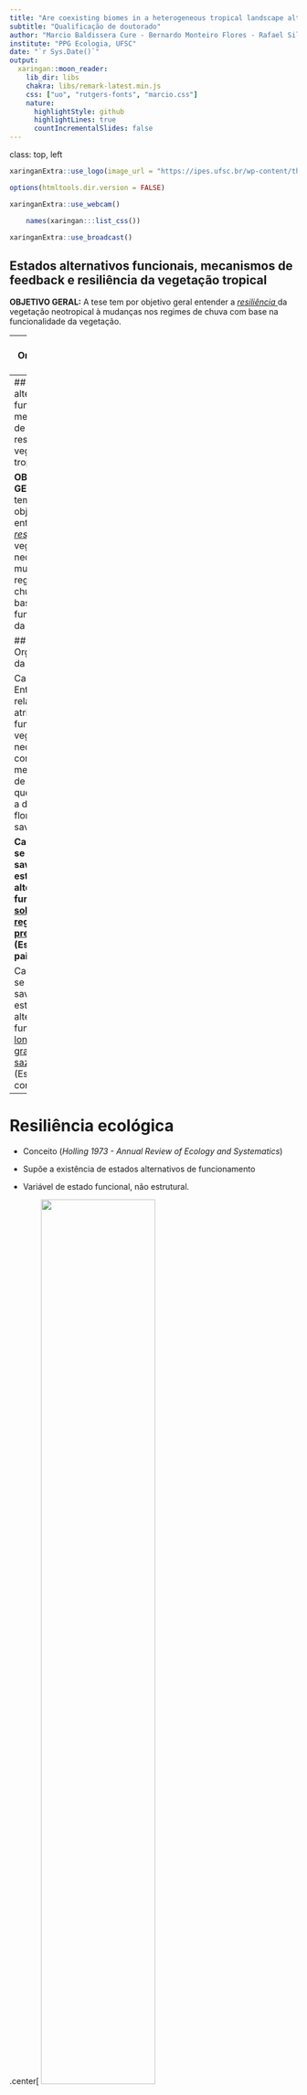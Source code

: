```yaml
---
title: "Are coexisting biomes in a heterogeneous tropical landscape alternative stable states?"
subtitle: "Qualificação de doutorado"
author: "Marcio Baldissera Cure - Bernardo Monteiro Flores - Rafael Silva Oliveira - Marina Hirota"
institute: "PPG Ecologia, UFSC"
date: "`r Sys.Date()`"
output:
  xaringan::moon_reader:
    lib_dir: libs
    chakra: libs/remark-latest.min.js
    css: ["uo", "rutgers-fonts", "marcio.css"]
    nature:
      highlightStyle: github
      highlightLines: true
      countIncrementalSlides: false
---
```

class: top, left

```r
xaringanExtra::use_logo(image_url = "https://ipes.ufsc.br/wp-content/themes/ipes-v1/images/logotipo.png")
```

```r
options(htmltools.dir.version = FALSE)
```

```r
xaringanExtra::use_webcam()
```

```r
	names(xaringan:::list_css())
```

```r
xaringanExtra::use_broadcast()
```
## Estados alternativos funcionais, mecanismos de feedback e resiliência da vegetação tropical

**OBJETIVO GERAL:** A tese tem por objetivo geral entender a <i> <u >resiliência </i> </u> da vegetação neotropical à mudanças nos regimes de chuva com base na funcionalidade da vegetação.

--
## Organização da tese

Cap I. Entender a relação dos atributos funcionais da vegetação neotropical com os mechanismos de feedbacks que governam a dinâmica de florestas e savannas.

Cap II. Testar se florestas e savannas são estados alternativos funcionais <u> sob o mesmo regime de precipitação. </u> (Escala da paisagem)

Cap III. Testar se florestas e savannas são estados alternativos funcionais <u> ao longo de um gradiente de sazonalidade. </u> (Escala continental)
---
## Estados alternativos funcionais, mecanismos de feedback e resiliência da vegetação tropical

**OBJETIVO GERAL**: A tese tem por objetivo geral entender a <u> <i> resiliência </u> </i> da vegetação neotropical à mudanças nos regimes de chuva com base na funcionalidade da vegetação.

## Organização da tese

Cap I. Entender a relação dos atributos funcionais da vegetação neotropical com os mechanismos de feedbacks que governam a dinâmica de florestas e savannas.

**Cap II. Testar se florestas e savannas são estados alternativos funcionais <u> sob o mesmo regime de precipitação. </u> (Escala da paisagem)**

Cap III. Testar se florestas e savannas são estados alternativos funcionais <u> ao longo de um gradiente de sazonalidade. </u> (Escala continental)

---
# Resiliência ecológica

- Conceito (*Holling 1973 - Annual Review of Ecology and Systematics*)

- Supõe a existência de estados alternativos de funcionamento

- Variável de estado funcional, não estrutural.


.center[
<img width="63%" src="https://www.researchgate.net/publication/327634844/figure/fig2/AS:670575961833474@1536889176130/The-theoretical-ball-and-cup-diagram-used-to-depict-ecological-resilience-as-introduced.png"/>

*Keane et al 2018 - Ecosphere*
]
---

## Savanas e Florestas na região tropical

- São estados alternativos em termos de estrutura da vegetação (cobertura do dossel) determinados parcialmente pela PMA (*Hirota et al 2011 - Science*). 

```r
knitr::include_graphics("img/hirota.jpg")
```
---
class: top, left
# Sob o mesmo regime de precipitação

- __Savannas__ e __florestas__ dividem a mesma paisagem e sua distribuição é determinada pelo regime de fogo, disponibilidade de água e características do solo.

.center[
<img width="74%" src="img/staalflores.png"/>
  ]
  
  *Ferreira et al (2007); Dantas et al (2016); Veenendaal et al (2018); Pausas et al (2020); Bernardino et al (2021)*

---
class: top, center

# Estrutura *vs*  funcionalidade

- Estudos sugerem que o funcionamento da vegetação seja correspondente à estrutura. (*Dantas et al 2015; Xu et al 2016; Bernardino et al 2021*)

- Florestas e savannas são estados alternativos funcionais controlados por fogo (Área basal, BT, SLA, WD,  como proxy da funcionalidade) (*Dantas et al 2015; Bernardino et al 2021*).


.center[
<img width="35%" src="img/xu2016.png"/>
__
<img width = "20%" src="img/dantas20215_fig_1.png"/>
]

---
class: top, left

## Cerrado *stricto sensu*

- A cobertura do dossel varia de 5 a 60%

- Presença de gramíneas

<img width="32%" src="img/IMG_20190416_131351.jpg"/>
<img width="33%" src="img/IMG_20190418_113650.jpg"/>
<img width="33%" src="img/IMG_20190420_103919.jpg"/>
                                    Fotos de MBC (2019)
                  

---
class: top, left

## Mata de Galeria

<img width="32%" src="img/IMG_20190430_111056.jpg"/>
<img width="33%" src="img/IMG_20190428_152559.jpg"/>
<img width="33%" src="img/IMG_20190503_153610.jpg"/>

Fotos de MBC (2019)


---

## Mas não é só isso...

--

- Além das savannas e das florestas úmidas, também existem as matas secas. 


<img width="45%" src="https://www.frontiersin.org/files/Articles/391790/fevo-06-00104-HTML-r1/image_m/fevo-06-00104-g001.jpg"/>
<img width="49%" src="img/tree cover.png"/>

- Fisionomias com cobertura do dossel acima de 60% são consideradas **florestas**.

---
class: top, left

## Mata seca

- Vegetação relacionada com solos calcáreos com maior fertilidade.


<img width="32%" src="img/WhatsApp Image 2021-04-22 at 11.20.44.jpeg"/>
<img width="33%" src="img/MS1.jpeg"/>
<img width="33%" src="img/ms2.jpeg"/>
Da esquerda para a direita, respectivamente, imagem de: Sr Gerson (proprietário da área); MBC; André Giles

---
class: top, left

## Diferentes tipos de vegetação respondem de forma diferente às perturbações.


- Os diferentes tipos de vegetação possuem composição de espécies particulares e, portanto, características funcionais diferentes;


- Por possuírem características funcionais diferentes, também interagem com o ambiente de forma diferente.

```r
knitr::include_graphics("https://beduka.com/blog/wp-content/uploads/2019/03/Qual-a-import%C3%A2ncia-dos-biomas-brasileiros.jpg")
```

*Tilman (2001); Charles-Dominique et al (2015); Yin et al (2014); Berdugo et al (2017); Staver et al (2020)*

---
class: top, left

# Produtividade primária como um proxy do funcionamento da vegetação

- Produção primária bruta é uma função básica para os ecossistemas e pode ser inferida por índices derivados de imagens de satélite *Biudes et al (2021)*.

```r
knitr::include_graphics("img/biudes2021.png")
```

---
## CAPÍTULO II: 
### **Pergunta:** Mata seca, mata de galeria e savanas sob um mesmo regime de precipitação são estados alternativos funcionais? 

--
***

### **Hipótese:** São estados alternativos funcionais se: **(a)** forem funcionalmente diferentes e **(b)** se estiverem sob mesmas condições de solo e de disponibilidade de água.

.center[
<img width="85%" src = "img/chave alternative stable states.png"  />
]


---
# Métodos
## Local de estudo

```r
library(leaflet)
leaflet() %>% addTiles() %>% setView(-47.4, -14.0285, zoom = 9)
```

---
class: top, left

# Métodos
## Local de estudo

- Diferentes tipos de vegetação coexistindo na mesma paisagem e sob o mesmo regime de chuvas.

.center[
<img width="85%" src="img/Figure_1_NOVA.png"/>
]

---
class: top, left

# Métodos

**Obtenção dos *Dados de campo***

- 10 parcelas em cada fitofisionomia (200 m² cada);

- Cobertura do dossel usando o densiômetro florestal côncavo;

- Coleta de solo.

<img width="32%" src="img/WhatsApp Image 2021-07-15 at 17.06.39.jpeg"/>
<img width="32%" src="img/WhatsApp Image 2021-07-15 at 17.11.41.jpeg"/>
<img width="32%" src="img/IMG_20190420_110336.jpg"/>

---

class: top, left

# Métodos

**Obtenção dos *Dados remotos***

- [Landsat 8 OLI (Abril 2013 - Junho 2018)](https://earthexplorer.usgs.gov/): EVI2

-  [CHIRPS](https://data.chc.ucsb.edu/products/CHIRPS-2.0/): precipitação

```r
knitr::include_graphics("https://prd-wret.s3.us-west-2.amazonaws.com/assets/palladium/production/s3fs-public/styles/side_image/public/thumbnails/image/Landsat_8_%28LDCM%29_Satellite_over_Earth%2C%20Wiki%20Commons.jpg")
```

---
class: top, left

# Métodos

**Análises**

- Acoplamento = Correlação de Kendall entre chuva média mensal e EVI2 médio mensal; 

- Magnitude do acoplamento = valor absoluto do acoplamento (*sem o sinal*);

- Atraso (**lag**) na maior resposta (acoplamento máximo) da vegetação de zero a seis meses;

--

- PCA para reduzir variáveis do solo em duas dimensões;

--

- Regressão linear simples: acoplamento ~ atributos do solo/PC1;

--

- Teste de Kruskal-Wallis e teste a posteriori de Nemenyi para testar diferenças entre as fitofisionomias.

--

- Teste de Mann-Kendall para medir a tendência do EVI2 na estação seca.

---
class: top, left

# Resultados
**Precipitação**

.center[
<img width="113%" src="img/prec jan1981-jun2018.png" />
]
---
class: top, left

# Resultados

Comportamento do EVI2: **Mata seca**

.center[
<img width="100%" src="img/evi2 dry forest.png" />
]

---
class: top, left

# Resultados

Comportamento do EVI2: **Mata de galeria**

.center[
<img width="100%" src="img/evi2 gallery forest.png" />
]

---
class: top, left

# Resultados

Comportamento do EVI2: **Savanna**

.center[
<img width="100%" src="img/evi2 savanna.png" />
]
---
class: top, left

# Resultados
**Oscilações do EVI2**

.center[
<img width="100%" src="img/smoothed evi2 with precipitation.png" />
]
---
class: top, left

# Resultados

**Estatística descritiva do EVI2**

.center[
<img width="90%" src="img/Figure_2_4.png" />
]

---
class: top, left

# Resultados

**Acoplamento e atraso na resposta**

<img width="100%" src="img/coup.png" />

---
class: top, left

# Resultados

**Tendência na estação seca**

```r
knitr::include_graphics("img/Figure_4_NOVA.png")
```
---
class: top, left

# Resultados

**Condições abióticas locais: solo**


```r
knitr::include_graphics("img/SM6.png")
```

---
class: top, left
# Resultados

**Solo explica respostas**

```r
knitr::include_graphics("img/Figure_5.png")
```

---
class: top, left
# Resultados

**Disponibilidade de água**

<img width="43%" src="img/root_depth.png"/>
<img width="55%" src="img/water_table_depth.png"/>


---
class: top, left
# Discussão

## Mata de galeria aumenta o greenness na estação seca;

.center[
<img width="50%" src="img/amazon_green.png"/>    
]
---
class:top, center
.left[
## Discussão
]

### Algumas plantas são tolerantes ao alagamento

<img width="48%" src="img/flood_tolerance_1.png"/>
<img width="48%" src="img/flood_tolerance_2.png"/> 

--

### ...mas há limitações na estação chuvosa

<img width="37%" src="img/schongart.png"/>
<img width="37%" src="img/leadwetness.png"/>
<img width="37%" src="img/clouds.png"/>

---
class: top, left
# Discussão

## Savanna não é sensível à diminuição da precipitação durante a estação seca;

- Diversidade de estratégias de tolerância à seca;
- Acesso à água;
- Facilitação;
- Controle da perda d'água

<img width="50%" src="img/strategy1.png"/>
<img width="49%" src="img/strategy2.png"/>
<img width="49%" src="img/guiga.png"/>
<img width="49%" src="img/bucci2008.png"/>

---

## Mata seca é mais responsiva que as outras vegetações.

- Estratégias diferentes permitem complementariedade de nicho;

- Deciduidade depende da fertilidade do solo;

- Ontogenia têm papel importante na estruturação da vegetação e nas respostas à seca.

<img width="45%" src="img/dry for.png"/>
<img width="45%" src="img/dry for 2.png"/>

.center[<img width="45%" src="img/dry for 3.png"/>]

---
class: top, left

# Discussão

## Implicações pra transição dos biomas: estabilidade e resiliência

- Quem pode avançar sobre quem?

<img width="35%" src="img/final fig.jpeg"/>
<img width="30%" src="img/gallery1.png"/>
<img width="30%" src="img/gallery2.png"/>

---
class: top, left
.center[
# Conclusão]
___

### 1. Tipos de vegetação são diferentes funcionalmente;

***

### 2. Mas não são estados alternativos funcionais na escala de paisagem, pois não estão nas mesmas condições de solo nem de disponibilidade de água.

```r
 knitr::include_graphics("img/chave alternative stable states.png")
```

---
class: top, left
##  __Tá, mas qual a novidade?__

## Novidade metodológica


I. A funcionalidade não é medida por atributos funcionais e sim pela resposta à oscilações na chuva.

***

II. Proxy de funcionalidade capta resposta da vegetação ao longo do tempo;

***

III. Não há necessidade de se criar um gradiente de condições artificial ao se utilizar um gradiente espacial de alguma condição para representar sua variação no tempo.

***

## Contribuição ao arcabouço de conhecimento

IV Mostramos que matas secas, matas de galeria e savanas são funcionalmente diferetes e que não são estados alternativos funcionais sob o mesmo regime de precipitação.

---
## Agradecimentos


<img width="22%" src="http://www.fapesc.sc.gov.br/wp-content/uploads/2020/02/Logo-FAPESC-pb.png"/>
<img width="22%" src="https://www.funbio.org.br/wp-content/themes/funbio/images/funbio-logo-min.png"/>
<img width="30%" src="https://ipes.ufsc.br/wp-content/themes/ipes-v1/images/logotipo.png"/>
<img width="22%" src="https://d15mvavv27jnvy.cloudfront.net//66e54aca29b651c12caa01d637d0db0d.jpg"/>

****

# E a todos os coleguinhas que ajudaram em campo e em discussões no laboratório ou pela internet mesmo. =)

---
class: top, left

# Capítulo I

- Interação da vegetação com seu ambiente depende dos atributos funcionais;

- Estas interações vão determinar os mecanismos de feedback que dão autoorganização aos sistemas;

- Resiliência depende do balanço entre feedbacks positivos e feedbacks negativos.

***

### **Pergunta:** Qual a relação dos atributos funcionais da vegetação neotropical com os mechanismos de feedbacks que governam a dinâmica de florestas e savannas?
***
### **Hipótese:** Os atributos funcionais são fundamentais para entender a resiliência de florestas e savannas às mudanças graduais das condições ambientais e às perturbações pontuais.
---
class: top, left

# Capítulo III

- Há indícios de que Florestas e savannas submetidos à condições mais variáveis sejam mais resilientes (*Ciemer et al 2019 - Nature Geoscience*).


***

<img width="100%" src="img/ciemer_fig2.png"/>

--

### **Pergunta:** As respostas fenológicas (acoplamento, sd do evi, média do evi, amplitude do evi) dos tipos de vegetação na escala continental dependem do regime de precipitação (MAP, MSI, cv) como a estrutura do dossel depende?
***
### **Hipótese:** As respostas dos diferentes tipos de vegetação mudam com mudanças no regime de precipitação.

